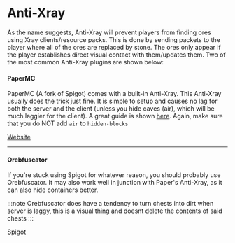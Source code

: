 # Anti-Xray
As the name suggests, Anti-Xray will prevent players from finding ores using Xray clients/resource packs. This is done by sending packets to the player where all of the ores are replaced by stone. The ores only appear if the player establishes direct visual contact with them/updates them. Two of the most common Anti-Xray plugins are shown below:


#### PaperMC
PaperMC (A fork of Spigot) comes with a built-in Anti-Xray. This Anti-Xray usually does the trick just fine. It is simple to setup and causes no lag for both the server and the client (unless you hide caves (air), which will be much laggier for the client). A great guide is shown [here](https://docs.papermc.io/paper/anti-xray). Again, make sure that you do NOT add `air` to `hidden-blocks`

<div>
<a class="button button--outline button--primary" href="https://www.papermc.io">Website</a>
</div>

---

#### Orebfuscator
If you're stuck using Spigot for whatever reason, you should probably use Orebfuscator. It may also work well in junction with Paper's Anti-Xray, as it can also 
hide containers better.

:::note
Orebfuscator does have a tendency to turn chests into dirt when server is laggy, this is a visual thing and doesnt delete the contents of said chests
:::

<div>
<a class="button button--outline button--primary" href="https://www.spigotmc.org/resources/82710/">Spigot</a>
</div>
